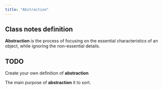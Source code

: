 ```yaml
---
title: "Abstraction"
---
```


:::{.callout-note}
## Class notes definition
**Abstraction** is the process of focusing on the essential characteristics of an object, while ignoring the non-essential details.
:::

:::{.callout-warning}
## TODO
Create your own definition of **abstraction**
:::

The main purpose of **abstraction** it to sort.